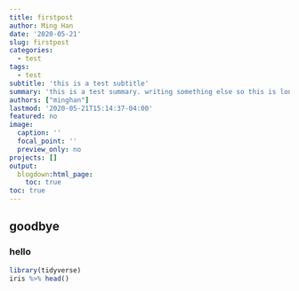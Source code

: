 ```yaml
---
title: firstpost
author: Ming Han
date: '2020-05-21'
slug: firstpost
categories:
  - test
tags:
  - test
subtitle: 'this is a test subtitle'
summary: 'this is a test summary. writing something else so this is longer.'
authors: ["minghan"]
lastmod: '2020-05-21T15:14:37-04:00'
featured: no
image:
  caption: ''
  focal_point: ''
  preview_only: no
projects: []
output:
  blogdown:html_page:
    toc: true
toc: true
---
```


## goodbye

### hello
```r
library(tidyverse)
iris %>% head()
```

